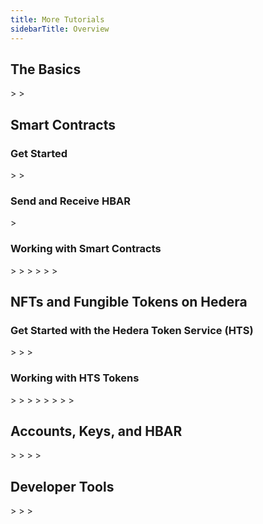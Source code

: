 ```yaml
---
title: More Tutorials
sidebarTitle: Overview
---
```

<Columns cols={2}>
  <Card
    title="THE BASICS"
    href="/#the-basics"
    arrow
  >
    
  </Card>
  <Card
    title="SMART CONTRACTS"
    href="/#smart-contracts"
    arrow
  >
    
  </Card>
  <Card
    title="NFTs &#x26; FUNGIBLE TOKENS"
    href="/#nfts-and-fungible-tokens-on-hedera"
    arrow
  >
    
  </Card>
  <Card
    title="ACCOUNTS, KEYS, HBAR"
    href="/#accounts-keys-and-hbar"
    arrow
  >
    
  </Card>
  <Card
    title="DEVELOPER TOOLS"
    href="/#developer-tools"
    arrow
  >
    
  </Card>
</Columns>

## The Basics

<Columns cols={2}>
  <Card
    title="How to Start Developing on Hedera"
    href="https://hedera.com/blog/how-to-develop-on-hedera-back-to-the-basics"
    arrow
    img="/images/tutorials/more-tutorials/more-tutorials.png">
    
  </Card>




  <Card
    title="How to Look Up Transaction History on Hedera Using Mirror Nodes"
    href="https://hedera.com/blog/how-to-look-up-transaction-history-on-hedera-using-mirror-nodes-back-to-the-basics"
    arrow
    img="/images/tutorials/more-tutorials/more-tutorials.png">
  >
    
  </Card>
  <Card
    title="Create Testnet Accounts with ED25519 and ECDSA Keys from the Hedera Portal"
    href="https://hedera.com/blog/create-accounts-with-ed25519-and-ecdsa-keys-from-the-hedera-portal"
    arrow
    img="/images/tutorials/more-tutorials/more-tutorials.png">
  >
    
  </Card>
  <Card
    title="Staking on Hedera for Developers"
    href="https://hedera.com/blog/staking-on-hedera-for-developers-back-to-the-basics"
    arrow
    img="/images/tutorials/more-tutorials/more-tutorials.png">
  >
    
  </Card>
</Columns>

## Smart Contracts

### Get Started

<Columns cols={2}>
  <Card
    title="How to Deploy Smart Contracts on Hedera – Part 1"
    href="https://hedera.com/blog/how-to-deploy-smart-contracts-on-hedera-part-1-a-simple-getter-and-setter-contract"
    arrow
    img="/images/tutorials/more-tutorials/more-tutorials.png">
  >
    
  </Card>
  <Card
    title="How to Deploy Smart Contracts on Hedera – Part 2"
    href="https://hedera.com/blog/how-to-deploy-smart-contracts-on-hedera-part-2-a-contract-with-hedera-token-service-integration"
    arrow
    img="/images/tutorials/more-tutorials/more-tutorials.png">
  >
    
  </Card>
</Columns>

### Send and Receive HBAR

<Columns cols={2}>
  <Card
    title="How to Send and Receive HBAR Using Smart Contracts – Part 1: Using the SDK"
    href="https://hedera.com/blog/how-to-send-and-receive-hbar-using-smart-contracts-part-1-using-the-sdk"
    arrow
    img="/images/tutorials/more-tutorials/more-tutorials.png">
  >
    
  </Card>
</Columns>

### Working with Smart Contracts

<Columns cols={2}>
  <Card
    title="How to Use Ethers.js to Deploy Smart Contracts on Hedera"
    href="https://hedera.com/blog/how-to-use-hethers-js-to-deploy-smart-contracts-on-hedera"
    arrow
    img="/images/tutorials/more-tutorials/more-tutorials.png">
  >
    
  </Card>
  <Card
    title="How to Get Event Information from Hedera Smart Contracts"
    href="https://hedera.com/blog/how-to-get-event-information-from-hedera-smart-contracts"
    arrow
    img="/images/tutorials/more-tutorials/more-tutorials.png">
  >
    
  </Card>
  <Card
    title="The CREATE2 Opcode on Hedera: An Introduction"
    href="https://hedera.com/blog/the-create2-opcode-on-hedera-an-introduction"
    arrow
    img="/images/tutorials/more-tutorials/more-tutorials.png">
  >
    
  </Card>
  <Card
    title="How to Pass Zero Token Values to Hedera Contracts"
    href="https://hedera.com/blog/how-to-pass-zero-token-values-to-hedera-contracts"
    arrow
    img="/images/tutorials/more-tutorials/more-tutorials.png">
  >
    
  </Card>
  <Card
    title="Smart Contract Rent on Hedera - Part 1: What You Need to Know"
    href="https://hedera.com/blog/smart-contract-rent-on-hedera-is-coming-what-you-need-to-know"
    arrow
    img="/images/tutorials/more-tutorials/more-tutorials.png">
  >
    
  </Card>
  <Card
    title="Smart Contract Rent on Hedera – Part 2: How to Pay"
    href="https://hedera.com/blog/smart-contract-rent-on-hedera-part-2-how-to-pay"
    arrow
    img="/images/tutorials/more-tutorials/more-tutorials.png">
  >
    
  </Card>
</Columns>

## NFTs and Fungible Tokens on Hedera

### Get Started with the Hedera Token Service (HTS)

<Columns cols={2}>
  <Card
    title="Hedera Token Service - Part 1: How to Mint NFTs"
    href="https://hedera.com/blog/get-started-with-the-hedera-token-service-part-1-how-to-mint-nfts"
    arrow
    img="/images/tutorials/more-tutorials/more-tutorials.png">
  >
    
  </Card>
  <Card
    title="Hedera Token Service - Part 2: KYC, Update, and Scheduled Transactions"
    href="https://hedera.com/blog/get-started-with-the-hedera-token-service-part-2-kyc-update-and-scheduled-transactions"
    arrow
    img="/images/tutorials/more-tutorials/more-tutorials.png">
  >
    
  </Card>
  <Card
    title="Hedera Token Service - Part 3: How to Pause, Freeze, Wipe, and Delete NFTs"
    href="https://hedera.com/blog/get-started-with-the-hedera-token-service-part-3-how-to-pause-freeze-wipe-and-delete-nfts"
    arrow
    img="/images/tutorials/more-tutorials/more-tutorials.png">
  >
    
  </Card>
</Columns>

### Working with HTS Tokens

<Columns cols={2}>
  <Card
    title="Mapping Hedera Token Service Standards to ERC20, ERC721, &#x26; ERC1155"
    href="https://hedera.com/blog/mapping-hedera-token-service-standards-to-erc20-erc721-erc1155"
    arrow
    img="/images/tutorials/more-tutorials/more-tutorials.png">
  >
    
  </Card>
  <Card
    title="How to Create Hedera Tokens Using SDKs and Smart Contract - Part 1: Fungible Tokens"
    href="https://hedera.com/blog/how-to-create-hedera-tokens-part-1-fungible-tokens"
    arrow
    img="/images/tutorials/more-tutorials/more-tutorials.png">
  >
    
  </Card>
  <Card
    title="How to Create Hedera Tokens Using SDKs and Smart Contract - Part 2: Non-Fungible Tokens"
    href="https://hedera.com/blog/how-to-create-hedera-tokens-part-2-non-fungible-tokens"
    arrow
    img="/images/tutorials/more-tutorials/more-tutorials.png">
  >
    
  </Card>
  <Card
    title="How to Manage Hedera Tokens using Smart Contracts"
    href="https://hedera.com/blog/how-to-manage-hedera-tokens-using-smart-contracts"
    arrow
    img="/images/tutorials/more-tutorials/more-tutorials.png">
  >
    
  </Card>
  <Card
    title="How to Send and Receive Hedera Tokens Using Smart Contracts - Part 1: SDKs"
    href="https://hedera.com/blog/how-to-send-and-receive-hedera-tokens-using-smart-contracts-part-1-sdks"
    arrow
    img="/images/tutorials/more-tutorials/more-tutorials.png">
  >
    
  </Card>
  <Card
    title="How to Send and Receive Hedera Tokens Using Smart Contracts - Part 2: Solidity"
    href="https://hedera.com/blog/how-to-send-and-receive-hedera-tokens-using-smart-contracts-part-2-solidity"
    arrow
    img="/images/tutorials/more-tutorials/more-tutorials.png">
  >
    
  </Card>
  <Card
    title="How to Exempt Hedera Accounts from Custom Token Fees"
    href="https://hedera.com/blog/how-to-exempt-hedera-accounts-from-custom-token-fees"
    arrow
    img="/images/tutorials/more-tutorials/more-tutorials.png">
  >
    
  </Card>
  <Card
    title="NFT Royalty Fees: Everything You Need To Know (Edge-cases Included)"
    href="https://hedera.com/blog/nft-royalty-fees-hedera-hashgraph"
    arrow
    img="/images/tutorials/more-tutorials/more-tutorials.png">
  >
    
  </Card>
</Columns>

## Accounts, Keys, and HBAR

<Columns cols={2}>
  <Card
    title="How to Approve HBAR Allowances on Hedera Using the SDK"
    href="https://hedera.com/blog/how-to-approve-hbar-allowances-on-hedera-using-the-sdk"
    arrow
    img="/images/tutorials/more-tutorials/more-tutorials.png">
  >
    
  </Card>
  <Card
    title="How to Approve Fungible Token and NFT Allowances on Hedera – Part 1: Using the SDK"
    href="https://hedera.com/blog/how-to-approve-fungible-token-and-nft-allowances-on-hedera-part-1-using-the-sdk"
    arrow
    img="/images/tutorials/more-tutorials/more-tutorials.png">
  >
    
  </Card>
  <Card
    title="How to Approve Fungible Token and NFT Allowances on Hedera - Part 2: Using Solidity Libraries"
    href="https://hedera.com/blog/how-to-approve-fungible-token-and-nft-allowances-on-hedera-part-2-using-solidity-libraries"
    arrow
    img="/images/tutorials/more-tutorials/more-tutorials.png">
  >
    
  </Card>
  <Card
    title="How to Approve Fungible Token and NFT Allowances on Hedera - Part 3: ERC Standard Calls"
    href="https://hedera.com/blog/how-to-approve-allowances-on-hedera-part-3-erc-standard-calls"
    arrow
    img="/images/tutorials/more-tutorials/more-tutorials.png">
  >
    
  </Card>
</Columns>

## Developer Tools

<Columns cols={2}>
  <Card
    title="How to Set Up Your Own Hedera Local Network Using Docker"
    href="https://hedera.com/blog/how-to-set-up-your-own-hedera-local-network-using-docker"
    arrow
    img="/images/tutorials/more-tutorials/more-tutorials.png">
  >
    
  </Card>
  <Card
    title="Meet Venin, a concise yet powerful SDK alternative for JS Devs"
    href="https://hedera.com/blog/meet-venin-a-concise-yet-powerful-sdk-alternative-for-js-devs"
    arrow
    img="/images/tutorials/more-tutorials/more-tutorials.png">
  >
    
  </Card>
  <Card
    title="­­Now Available: Hedera JavaScript DID SDK"
    href="https://hedera.com/blog/now-available-hedera-javascript-did-sdk"
    arrow
    img="/images/tutorials/more-tutorials/more-tutorials.png">
  >
    
  </Card>
</Columns>
